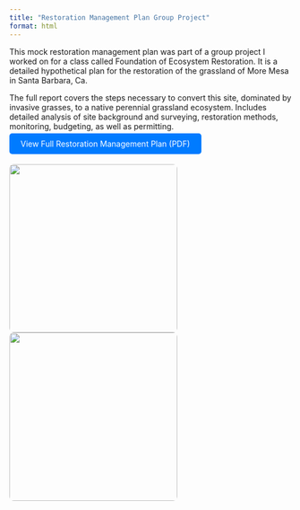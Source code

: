 ```yaml
---
title: "Restoration Management Plan Group Project"
format: html
---
```


This mock restoration management plan was part of a group project I worked on for a class called Foundation of Ecosystem Restoration. It is a detailed hypothetical plan for the restoration of the grassland of More Mesa in Santa Barbara, Ca.

The full report covers the steps necessary to convert this site, dominated by invasive grasses, to a native perennial grassland ecosystem. Includes detailed analysis of site background and surveying, restoration methods, monitoring, budgeting, as well as permitting.

<a href="../Restoration%20Management%20Plan.pdf" target="_blank" style="padding: 10px 20px; background-color: #007bff; color: white; border-radius: 5px; text-decoration: none;"> View Full Restoration Management Plan (PDF) </a>

::: {style="display: flex; flex-wrap: wrap; gap: 10px; justify-content: center;"}
<img src="../images/res.jpeg" style="width: 300px; border-radius: 8px;"/> <img src="../images/res2.jpeg" style="width: 300px; border-radius: 8px;"/>
:::
